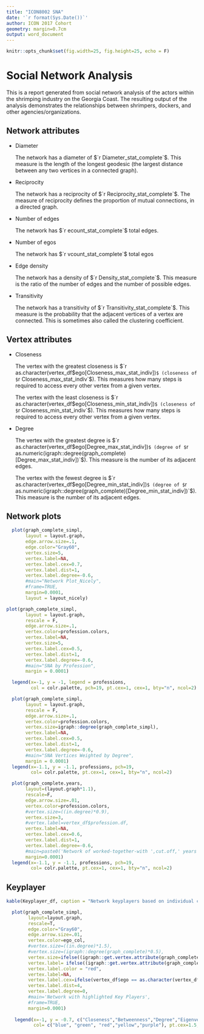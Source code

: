 ```yaml
---
title: "ICON8002 SNA"
date: '`r format(Sys.Date())`'
author: ICON 2017 Cohort
geometry: margin=0.7cm
output: word_document
---
```


```r
knitr::opts_chunk$set(fig.width=25, fig.height=25, echo = F)
```

# Social Network Analysis
This is a report generated from social network analysis of the actors within the shrimping industry on the Georgia Coast. The resulting output of the analysis demonstrates the relationships between shrimpers, dockers, and other agencies/organizations. 


## Network attributes

* Diameter

    The network has a diameter of $`r Diameter_stat_complete`$. This measure is the length of the longest geodesic (the largest distance between any two vertices in a connected graph).

* Reciprocity

    The network has a reciprocity of $`r Reciprocity_stat_complete`$. The measure of reciprocity defines the proportion of mutual connections, in a directed graph.

* Number of edges

    The network has $`r ecount_stat_complete`$ total edges.

* Number of egos

    The network has $`r vcount_stat_complete`$ total egos

* Edge density

    The network has a density of $`r Density_stat_complete`$. This measure is the ratio of the number of edges and the number of possible edges.

* Transitivity

    The network has a transitivity of $`r Transitivity_stat_complete`$. This measure is the probability that the adjacent vertices of a vertex are connected. This is sometimes also called the clustering coefficient.

## Vertex attributes

* Closeness

    The vertex with the greatest closeness is $`r as.character(vertex_df$ego[Closeness_max_stat_indiv])`$ (closeness of $`r Closeness_max_stat_indiv`$). This measures how many steps is required to access every other vertex from a given vertex.

    The vertex with the least closeness is $`r as.character(vertex_df$ego[Closeness_min_stat_indiv])`$ (closeness of $`r Closeness_min_stat_indiv`$). This measures how many steps is required to access every other vertex from a given vertex.

* Degree

    The vertex with the greatest degree is $`r as.character(vertex_df$ego[Degree_max_stat_indiv])`$ (degree of $`r as.numeric(igraph::degree(graph_complete)[Degree_max_stat_indiv])`$). This measure is the number of its adjacent edges.

    The vertex with the fewest degree is $`r as.character(vertex_df$ego[Degree_min_stat_indiv])`$ (degree of $`r as.numeric(igraph::degree(graph_complete)[Degree_min_stat_indiv])`$). This measure is the number of its adjacent edges.




## Network plots


```r
  plot(graph_complete_simpl,
       layout = layout.graph,
       edge.arrow.size=.1,
       edge.color="Gray60",
       vertex.size=5,
       vertex.label=NA,
       vertex.label.cex=0.7,
       vertex.label.dist=1,
       vertex.label.degree=-0.6,
       #main="Network Plot_Nicely",
       #frame=TRUE,
       margin=0.0001,
       layout = layout_nicely)
```

```r
plot(graph_complete_simpl,
       layout = layout.graph,
       rescale = F,
       edge.arrow.size=.1,
       vertex.color=profession.colors,
       vertex.label=NA,
       vertex.size=5,
       vertex.label.cex=0.5,
       vertex.label.dist=1,
       vertex.label.degree=-0.6,
       #main="SNA by Profession",
       margin = 0.0001)

  legend(x=-1, y = -1, legend = professions,
         col = colr.palette, pch=19, pt.cex=1, cex=1, bty="n", ncol=2)
```




```r
  plot(graph_complete_simpl,
       layout = layout.graph,
       rescale = F,
       edge.arrow.size=.1,
       vertex.color=profession.colors,
       vertex.size=igraph::degree(graph_complete_simpl),
       vertex.label=NA,
       vertex.label.cex=0.5,
       vertex.label.dist=1,
       vertex.label.degree=-0.6,
       #main="SNA Vertices Weighted by Degree",
       margin = 0.0001)
  legend(x=-1.1, y = -1.1, professions, pch=19,
         col= colr.palette, pt.cex=1, cex=1, bty="n", ncol=2)
```
  
```r
  plot(graph_complete.years,
       layout=(layout.graph*1.1),
       rescale=F, 
       edge.arrow.size=.01,
       vertex.color=profession.colors,
       #vertex.size=((in.degree)*0.9),
       vertex.size=3,
       #vertex.label=vertex_df$profession.df,
       vertex.label=NA,
       vertex.label.cex=0.6,
       vertex.label.dist=1,
       vertex.label.degree=-0.6,
       #main=paste0('Network of worked-together-with ',cut.off,' years connection'),
       margin=0.0001)
  legend(x=-1.1, y = -1.1, professions, pch=19,
         col= colr.palette, pt.cex=1, cex=1, bty="n", ncol=2)
```



## Keyplayer


```r
kable(Keyplayer_df, caption = "Network keyplayers based on individual centrality statistics")
```


```r

  plot(graph_complete_simpl,
        layout=layout.graph,
        rescale=T,
        edge.color="Gray60",
        edge.arrow.size=.01,
        vertex.color=ego_col,
        #vertex.size=((in.degree)*1.5),
        #vertex.size=(igraph::degree(graph_complete)*0.5),
        vertex.size=ifelse((igraph::get.vertex.attribute(graph_complete_simpl)$name %in% Keyplayer_names), 8, 4),
        vertex.label= ifelse((igraph::get.vertex.attribute(graph_complete_simpl)$name %in% Keyplayer_names), as.character(igraph::get.vertex.attribute(graph_complete_simpl)$name), NA),
        vertex.label.color = "red",
        vertex.label=NA,
        vertex.label.cex=ifelse(vertex_df$ego == as.character(vertex_df$ego[177]), .5, NA),
        vertex.label.dist=4,
        vertex.label.degree=0,
        #main='Network with highlighted Key Players',
        #frame=TRUE,
        margin=0.0001)
   
   legend(x=-1, y = -0.7, c("Closeness","Betweenness","Degree","Eigenvector","Overlap"), pch=19,
          col= c("blue", "green", "red","yellow","purple"), pt.cex=1.5, cex=0.8, bty="n", ncol=1)
```